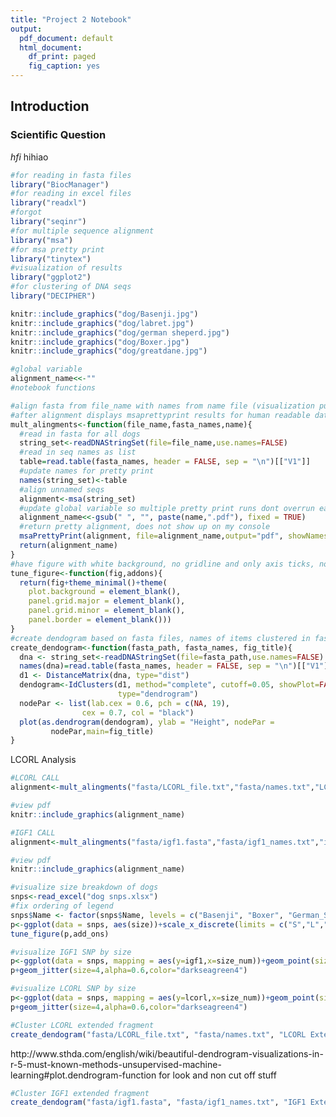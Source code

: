 ```yaml
---
title: "Project 2 Notebook"
output:
  pdf_document: default
  html_document:
    df_print: paged
    fig_caption: yes
---
```




## Introduction
### Scientific Question
*hfi* hihiao
```r
#for reading in fasta files
library("BiocManager")
#for reading in excel files
library("readxl")
#forgot
library("seqinr")
#for multiple sequence alignment 
library("msa")
#for msa pretty print 
library("tinytex")
#visualization of results 
library("ggplot2")
#for clustering of DNA seqs 
library("DECIPHER")
```
```r

knitr::include_graphics("dog/Basenji.jpg")
knitr::include_graphics("dog/labret.jpg")
knitr::include_graphics("dog/german sheperd.jpg")
knitr::include_graphics("dog/Boxer.jpg")
knitr::include_graphics("dog/greatdane.jpg")


```



```r
#global variable
alignment_name<<-""
#notebook functions

#align fasta from file_name with names from name file (visualization purposes)
#after alignment displays msaprettyprint results for human readable data
mult_alingments<-function(file_name,fasta_names,name){
  #read in fasta for all dogs
  string_set<-readDNAStringSet(file=file_name,use.names=FALSE)
  #read in seq names as list 
  table=read.table(fasta_names, header = FALSE, sep = "\n")[["V1"]]
  #update names for pretty print
  names(string_set)<-table
  #align unnamed seqs
  alignment<-msa(string_set)
  #update global variable so multiple pretty print runs dont overrun eachother
  alignment_name<<-gsub(" ", "", paste(name,".pdf"), fixed = TRUE)
  #return pretty alignment, does not show up on my console
  msaPrettyPrint(alignment, file=alignment_name,output="pdf", showNames="right",showLogo="top",askForOverwrite=FALSE,showNumbering="none",paperWidth=6,paperHeight=3)
  return(alignment_name)
}
#have figure with white background, no gridline and only axis ticks, no lines
tune_figure<-function(fig,addons){
  return(fig+theme_minimal()+theme(
    plot.background = element_blank(),
    panel.grid.major = element_blank(),
    panel.grid.minor = element_blank(),
    panel.border = element_blank()))
}
#create dendogram based on fasta files, names of items clustered in fasta_names, fig_title is for fig
create_dendogram<-function(fasta_path, fasta_names, fig_title){
  dna <- string_set<-readDNAStringSet(file=fasta_path,use.names=FALSE)
  names(dna)=read.table(fasta_names, header = FALSE, sep = "\n")[["V1"]]
  d1 <- DistanceMatrix(dna, type="dist")
  dendogram<-IdClusters(d1, method="complete", cutoff=0.05, showPlot=FALSE,
                        type="dendrogram")
  nodePar <- list(lab.cex = 0.6, pch = c(NA, 19), 
                cex = 0.7, col = "black")
  plot(as.dendrogram(dendogram), ylab = "Height", nodePar =
         nodePar,main=fig_title)
}
```

LCORL Analysis 

```r
#LCORL CALL
alignment<-mult_alingments("fasta/LCORL_file.txt","fasta/names.txt","LCORL")
```
```r
#view pdf
knitr::include_graphics(alignment_name)
```
```r
#IGF1 CALL
alignment<-mult_alingments("fasta/igf1.fasta","fasta/igf1_names.txt","igf1")
```


```r
#view pdf
knitr::include_graphics(alignment_name)
```


```r
#visualize size breakdown of dogs
snps<-read_excel("dog snps.xlsx")
#fix ordering of legend
snps$Name <- factor(snps$Name, levels = c("Basenji", "Boxer", "German_Shepherd","Labrador_retriever","Great_Dane"))
p<-ggplot(data = snps, aes(size))+scale_x_discrete(limits = c("S","L","XL"))+geom_bar(aes(fill = Name))+scale_fill_manual(values = c("deepskyblue4","brown2","brown","brown4","darkseagreen4"))
tune_figure(p,add_ons)
```


```r
#visualize IGF1 SNP by size 
p<-ggplot(data = snps, mapping = aes(y=igf1,x=size_num))+geom_point(size=4,alpha=0.6,color="darkseagreen4")
p+geom_jitter(size=4,alpha=0.6,color="darkseagreen4")
```


```r
#visualize LCORL SNP by size 
p<-ggplot(data = snps, mapping = aes(y=lcorl,x=size_num))+geom_point(size=4,alpha=0.6,color="darkseagreen4")
p+geom_jitter(size=4,alpha=0.6,color="darkseagreen4")
```

```r
#Cluster LCORL extended fragment 
create_dendogram("fasta/LCORL_file.txt", "fasta/names.txt", "LCORL Extended Fragment Dendogram")
```
http://www.sthda.com/english/wiki/beautiful-dendrogram-visualizations-in-r-5-must-known-methods-unsupervised-machine-learning#plot.dendrogram-function for look and non cut off stuff

```r
#Cluster IGF1 extended fragment 
create_dendogram("fasta/igf1.fasta", "fasta/igf1_names.txt", "IGF1 Extended Fragment Dendogram")
```


